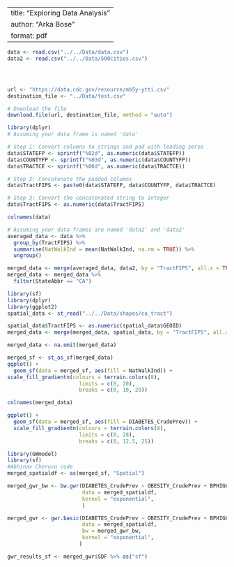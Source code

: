 
---
title: "Exploring Data Analysis"
author: "Arka Bose"
format: pdf
---

```r
data <- read.csv("../../Data/data.csv")
data2 <- read.csv("../../Data/500cities.csv")





```

```r
url <- "https://data.cdc.gov/resource/mb5y-ytti.csv"
destination_file <- "../Data/test.csv"

# Download the file
download.file(url, destination_file, method = "auto")
```


```r
library(dplyr)
# Assuming your data frame is named 'data'

# Step 1: Convert columns to strings and pad with leading zeros
data$STATEFP <- sprintf("%02d", as.numeric(data$STATEFP))
data$COUNTYFP <- sprintf("%03d", as.numeric(data$COUNTYFP))
data$TRACTCE <- sprintf("%06d", as.numeric(data$TRACTCE))

# Step 2: Concatenate the padded columns
data$TractFIPS <- paste0(data$STATEFP, data$COUNTYFP, data$TRACTCE)

# Step 3: Convert the concatenated string to integer
data$TractFIPS <- as.numeric(data$TractFIPS)

```



```r
colnames(data)
```


```r
# Assuming your data frames are named 'data1' and 'data2'
averaged_data <- data %>%
  group_by(TractFIPS) %>%
  summarise(NatWalkInd = mean(NatWalkInd, na.rm = TRUE)) %>%
  ungroup()

```

```r
merged_data <- merge(averaged_data, data2, by = "TractFIPS", all.x = TRUE, all.y = TRUE)
merged_data <- merged_data %>%
  filter(StateAbbr == "CA")
```



































```r
library(sf)
library(dplyr)
library(ggplot2)
spatial_data <- st_read("../../Data/shapes/ca_tract")

spatial_data$TractFIPS <- as.numeric(spatial_data$GEOID)
merged_data <- merge(merged_data, spatial_data, by = "TractFIPS", all.x = TRUE, all.y = TRUE)

merged_data <- na.omit(merged_data)

```

```r
merged_sf <- st_as_sf(merged_data)
ggplot() +
  geom_sf(data = merged_sf, aes(fill = NatWalkInd)) +
scale_fill_gradientn(colours = terrain.colors(8),
                       limits = c(0, 20),
                       breaks = c(0, 10, 20))

```
```r
colnames(merged_data)
```


```r
ggplot() +
  geom_sf(data = merged_sf, aes(fill = DIABETES_CrudePrev)) +
  scale_fill_gradientn(colours = terrain.colors(8),
                       limits = c(0, 28),
                       breaks = c(0, 12.5, 25)) 
```

```r
library(GWmodel)
library(sf)
#Abhinav Cheruvu code
merged_spatialdf <- as(merged_sf, "Spatial")

merged_gwr_bw <- bw.gwr(DIABETES_CrudePrev ~ OBESITY_CrudePrev + BPHIGH_CrudePrev + LPA_CrudePrev + CSMOKING_CrudePrev,
                        data = merged_spatialdf,
                        kernel = "exponential",
                        )

merged_gwr <- gwr.basic(DIABETES_CrudePrev ~ OBESITY_CrudePrev + BPHIGH_CrudePrev + LPA_CrudePrev + CSMOKING_CrudePrev,
                        data = merged_spatialdf,
                        bw = merged_gwr_bw,
                        kernel = "exponential",
                       )

gwr_results_sf <- merged_gwr$SDF %>% as("sf")
```


